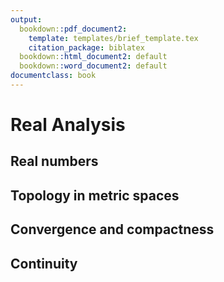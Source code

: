 ```yaml
---
output:
  bookdown::pdf_document2:
    template: templates/brief_template.tex
    citation_package: biblatex
  bookdown::html_document2: default
  bookdown::word_document2: default
documentclass: book
---
```


# Real Analysis {.unnumbered}

## Real numbers {-}

## Topology in metric spaces {-}

## Convergence and compactness {-}

## Continuity {-}
